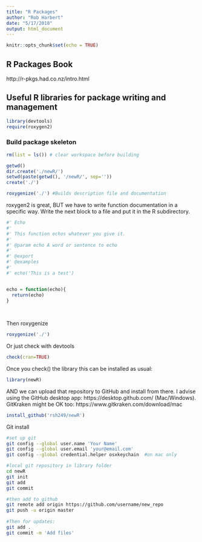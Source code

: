```yaml
---
title: "R Packages"
author: "Rob Harbert"
date: "5/17/2018"
output: html_document
---
```


```r
knitr::opts_chunk$set(echo = TRUE)
```

## R Packages Book

http://r-pkgs.had.co.nz/intro.html

## Useful R libraries for package writing and management

```r
library(devtools)
require(roxygen2)
```

### Build package skeleton

```r
rm(list = ls()) # clear workspace before building

getwd()
dir.create('./newR/')
setwd(paste(getwd(), '/newR/', sep=''))
create('./')

roxygenize('./') #Builds description file and documentation


```

roxygen2 is great, BUT we have to write function documentation in a specific way. Write the next block to a file and put it in the R subdirectory.

```r
#' Echo
#' 
#' This function echos whatever you give it.
#' 
#' @param echo A word or sentence to echo
#'
#' @export
#' @examples
#'
#' echo('This is a test')


echo = function(echo){
  return(echo)
}
    
    
```

Then roxygenize

```r
roxygenize('./')
```

Or just check with devtools

```r
check(cran=TRUE)
```

Once you check() the library this can be installed as usual:

```r
library(newR)
```

AND we can upload that repository to GitHub and install from there. I advise using the GitHub desktop app: https://desktop.github.com/ (Mac/Windows). GitKraken might be OK too: https://www.gitkraken.com/download/mac 

```r
install_github('rsh249/newR')
```

Git install

```bash
#set up git
git config --global user.name 'Your Name'
git config --global user.email 'your@email.com'
git config --global credential.helper osxkeychain  #on mac only

#local git repository in library folder
cd newR
git init
git add
git commit

#then add to github
git remote add origin https://github.com/username/new_repo
git push -u origin master
 
#Then for updates:
git add .
git commit -m 'Add files'
```


